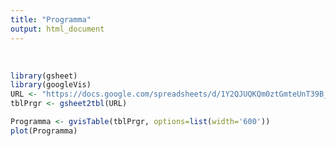 ```yaml
---
title: "Programma"
output: html_document
---
```

<br>

```r
library(gsheet)
library(googleVis)
URL <- "https://docs.google.com/spreadsheets/d/1Y2QJUQKQm0ztGmteUnT39B_eqBH1GENkILdjHIUYmMk/edit#gid=2005855851"
tblPrgr <- gsheet2tbl(URL)

Programma <- gvisTable(tblPrgr, options=list(width='600'))
plot(Programma)
```